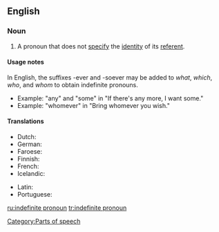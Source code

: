 ==English==

===Noun===
{{wikipedia}}
{{en-noun|sg=[[indefinite]] [[pronoun]]}}

# {{grammar|lang=en}} A pronoun that does not [[specify]] the [[identity]] of its [[referent]]. 

====Usage notes====
In English, the suffixes -ever and -soever may be added to ''what'', ''which'', ''who'', and ''whom'' to obtain indefinite pronouns.
*Example: "any" and "some" in "If there's any more, I want some."
*Example: "whomever" in "Bring whomever you wish."

====Translations====
{{trans-top|Pronoun not specifying the identity of its referent}}
*Dutch: {{t|nl|onbepaald voornaamwoord|n}}
*German: {{t|de|Indefinitpronomen|n}}
*Faroese: {{t-|fo|óbundið fornavn|n|xs=Faroese}}
*Finnish: {{t+|fi|indefiniittipronomini}}
*French: {{t|fr|pronom indéfini|m}}
*Icelandic: {{t+|is|óákveðið fornafn|n}}
{{trans-mid}}
*Latin: {{t|la|pronomen indefinitum|n}}
*Portuguese: {{t+|pt|pronome indefinido|n}}
{{trans-bottom}}

[[Category:Parts of speech]]

[[ru:indefinite pronoun]]
[[tr:indefinite pronoun]]